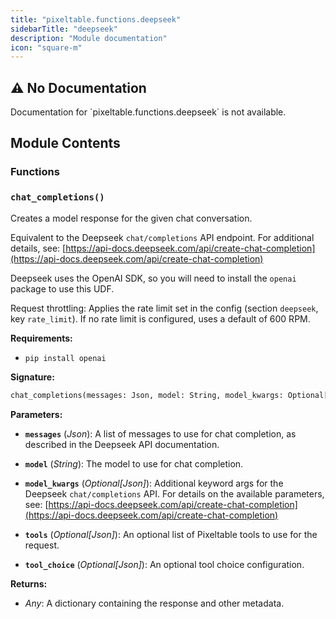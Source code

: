 ```yaml
---
title: "pixeltable.functions.deepseek"
sidebarTitle: "deepseek"
description: "Module documentation"
icon: "square-m"
---
```


## ⚠️ No Documentation

<Warning>
Documentation for `pixeltable.functions.deepseek` is not available.
</Warning>

## Module Contents

### Functions

### `chat_completions()`

Creates a model response for the given chat conversation.


Equivalent to the Deepseek `chat/completions` API endpoint. For additional details, see: [https://api-docs.deepseek.com/api/create-chat-completion](https://api-docs.deepseek.com/api/create-chat-completion)

Deepseek uses the OpenAI SDK, so you will need to install the `openai` package to use this UDF.

Request throttling: Applies the rate limit set in the config (section `deepseek`, key `rate_limit`). If no rate limit is configured, uses a default of 600 RPM.

**Requirements:**

- `pip install openai`


**Signature:**

```python
chat_completions(messages: Json, model: String, model_kwargs: Optional[Json], tools: Optional[Json], tool_choice: Optional[Json]) -> Json
```

**Parameters:**

- **`messages`** (*Json*): A list of messages to use for chat completion, as described in the Deepseek API documentation.

- **`model`** (*String*): The model to use for chat completion.

- **`model_kwargs`** (*Optional[Json]*): Additional keyword args for the Deepseek `chat/completions` API. For details on the available parameters, see: [https://api-docs.deepseek.com/api/create-chat-completion](https://api-docs.deepseek.com/api/create-chat-completion)

- **`tools`** (*Optional[Json]*): An optional list of Pixeltable tools to use for the request.

- **`tool_choice`** (*Optional[Json]*): An optional tool choice configuration.


**Returns:**

- *Any*: A dictionary containing the response and other metadata.


